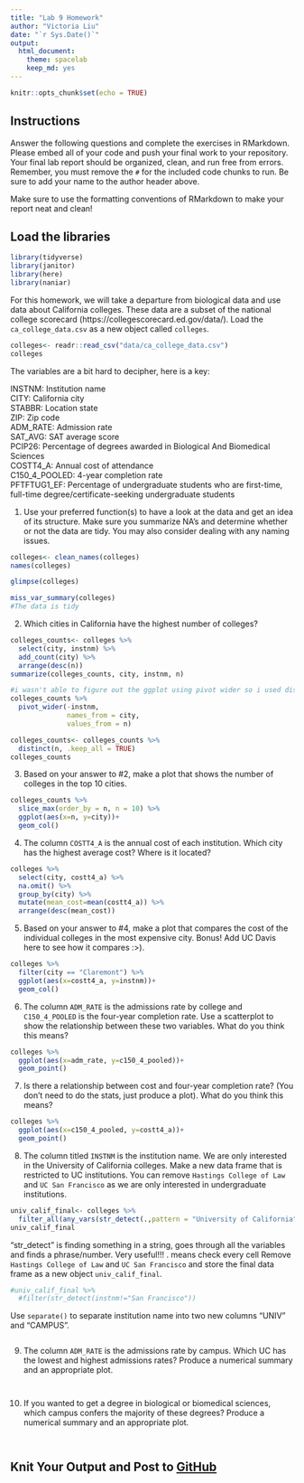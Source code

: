 ```yaml
---
title: "Lab 9 Homework"
author: "Victoria Liu"
date: "`r Sys.Date()`"
output:
  html_document: 
    theme: spacelab
    keep_md: yes
---
```


```r
knitr::opts_chunk$set(echo = TRUE)
```

## Instructions
Answer the following questions and complete the exercises in RMarkdown. Please embed all of your code and push your final work to your repository. Your final lab report should be organized, clean, and run free from errors. Remember, you must remove the `#` for the included code chunks to run. Be sure to add your name to the author header above.  

Make sure to use the formatting conventions of RMarkdown to make your report neat and clean!  

## Load the libraries
```r
library(tidyverse)
library(janitor)
library(here)
library(naniar)
``` 

For this homework, we will take a departure from biological data and use data about California colleges. These data are a subset of the national college scorecard (https://collegescorecard.ed.gov/data/). Load the `ca_college_data.csv` as a new object called `colleges`.
```r
colleges<- readr::read_csv("data/ca_college_data.csv")
colleges
```

The variables are a bit hard to decipher, here is a key:  

INSTNM: Institution name  
CITY: California city  
STABBR: Location state  
ZIP: Zip code  
ADM_RATE: Admission rate  
SAT_AVG: SAT average score  
PCIP26: Percentage of degrees awarded in Biological And Biomedical Sciences  
COSTT4_A: Annual cost of attendance  
C150_4_POOLED: 4-year completion rate  
PFTFTUG1_EF: Percentage of undergraduate students who are first-time, full-time degree/certificate-seeking undergraduate students  

1. Use your preferred function(s) to have a look at the data and get an idea of its structure. Make sure you summarize NA's and determine whether or not the data are tidy. You may also consider dealing with any naming issues.
```r
colleges<- clean_names(colleges)
names(colleges)
```

```r
glimpse(colleges)
```

```r
miss_var_summary(colleges)
#The data is tidy
```

2. Which cities in California have the highest number of colleges?
```r
colleges_counts<- colleges %>%
  select(city, instnm) %>%
  add_count(city) %>%
  arrange(desc(n))
summarize(colleges_counts, city, instnm, n)
```
```r
#i wasn't able to figure out the ggplot using pivot wider so i used distinct
colleges_counts %>%
  pivot_wider(-instnm,
              names_from = city,
              values_from = n)
```

```r
colleges_counts<- colleges_counts %>%
  distinct(n, .keep_all = TRUE)
colleges_counts
```

3. Based on your answer to #2, make a plot that shows the number of colleges in the top 10 cities.
```r
colleges_counts %>%
  slice_max(order_by = n, n = 10) %>%
  ggplot(aes(x=n, y=city))+
  geom_col()
```

4. The column `COSTT4_A` is the annual cost of each institution. Which city has the highest average cost? Where is it located?
```r
colleges %>%
  select(city, costt4_a) %>%
  na.omit() %>%
  group_by(city) %>%
  mutate(mean_cost=mean(costt4_a)) %>%
  arrange(desc(mean_cost)) 
```

5. Based on your answer to #4, make a plot that compares the cost of the individual colleges in the most expensive city. Bonus! Add UC Davis here to see how it compares :>).
```r
colleges %>%
  filter(city == "Claremont") %>%
  ggplot(aes(x=costt4_a, y=instnm))+
  geom_col()
```

6. The column `ADM_RATE` is the admissions rate by college and `C150_4_POOLED` is the four-year completion rate. Use a scatterplot to show the relationship between these two variables. What do you think this means?
```r
colleges %>%
  ggplot(aes(x=adm_rate, y=c150_4_pooled))+
  geom_point()
```

7. Is there a relationship between cost and four-year completion rate? (You don't need to do the stats, just produce a plot). What do you think this means?
```r
colleges %>%
  ggplot(aes(x=c150_4_pooled, y=costt4_a))+
  geom_point()
```

8. The column titled `INSTNM` is the institution name. We are only interested in the University of California colleges. Make a new data frame that is restricted to UC institutions. You can remove `Hastings College of Law` and `UC San Francisco` as we are only interested in undergraduate institutions.
```r
univ_calif_final<- colleges %>%
  filter_all(any_vars(str_detect(.,pattern = "University of California")))
univ_calif_final
```
"str_detect" is finding something in a string, goes through all the variables and finds a phrase/number. Very useful!!! . means check every cell
Remove `Hastings College of Law` and `UC San Francisco` and store the final data frame as a new object `univ_calif_final`.
```r
#univ_calif_final %>%
  #filter(str_detect(instnm!="San Francisco"))
```

Use `separate()` to separate institution name into two new columns "UNIV" and "CAMPUS".
```r

```

9. The column `ADM_RATE` is the admissions rate by campus. Which UC has the lowest and highest admissions rates? Produce a numerical summary and an appropriate plot.
```r

```

```r

```

10. If you wanted to get a degree in biological or biomedical sciences, which campus confers the majority of these degrees? Produce a numerical summary and an appropriate plot.
```r

```

```r

```

## Knit Your Output and Post to [GitHub](https://github.com/FRS417-DataScienceBiologists)
